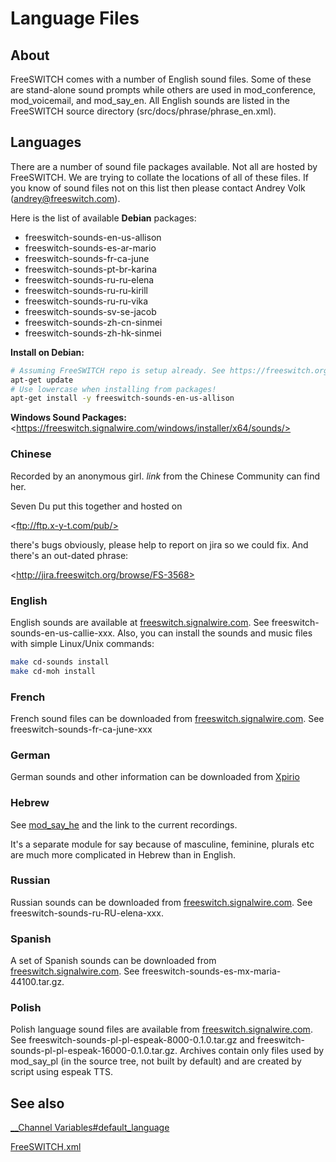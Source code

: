 
# Language Files 

 

## About

FreeSWITCH comes with a number of English sound files. Some of these are stand-alone sound prompts while others are used in mod\_conference, mod\_voicemail, and mod\_say\_en. All English sounds are listed in the FreeSWITCH source directory (src/docs/phrase/phrase\_en.xml).

## Languages

There are a number of sound file packages available. Not all are hosted by FreeSWITCH. We are trying to collate the locations of all of these files. If you know of sound files not on this list then please contact Andrey Volk (andrey@freeswitch.com).

Here is the list of available **Debian** packages:

* freeswitch-sounds-en-us-allison
* freeswitch-sounds-es-ar-mario
* freeswitch-sounds-fr-ca-june
* freeswitch-sounds-pt-br-karina
* freeswitch-sounds-ru-ru-elena
* freeswitch-sounds-ru-ru-kirill
* freeswitch-sounds-ru-ru-vika
* freeswitch-sounds-sv-se-jacob
* freeswitch-sounds-zh-cn-sinmei
* freeswitch-sounds-zh-hk-sinmei

**Install on Debian:**

```bash
# Assuming FreeSWITCH repo is setup already. See https://freeswitch.org/confluence/display/FREESWITCH/Debian+9+Stretch
apt-get update
# Use lowercase when installing from packages!
apt-get install -y freeswitch-sounds-en-us-allison
```

  
**Windows Sound Packages:** \<https://freeswitch.signalwire.com/windows/installer/x64/sounds/>

### Chinese

Recorded by an anonymous girl. _link_ from the Chinese Community can find her.

Seven Du put this together and hosted on

\<ftp://ftp.x-y-t.com/pub/>

there's bugs obviously, please help to report on jira so we could fix. And there's an out-dated phrase: 

\<http://jira.freeswitch.org/browse/FS-3568>

### English

English sounds are available at [freeswitch.signalwire.com](https://freeswitch.signalwire.com). See freeswitch-sounds-en-us-callie-xxx. Also, you can install the sounds and music files with simple Linux/Unix commands:

  
```bash
make cd-sounds install
make cd-moh install
```

### French

French sound files can be downloaded from [freeswitch.signalwire.com](https://freeswitch.signalwire.com). See freeswitch-sounds-fr-ca-june-xxx

### German

German sounds and other information can be downloaded from [Xpirio](http://freeswitch.xpirio.com/)

### Hebrew

See [mod\_say\_he](../Modules/mod_say_he_13173303.mdx#about) and the link to the current recordings.

It's a separate module for say because of masculine, feminine, plurals etc are much more complicated in Hebrew than in English.

### Russian

Russian sounds can be downloaded from [freeswitch.signalwire.com](https://freeswitch.signalwire.com). See freeswitch-sounds-ru-RU-elena-xxx.

### Spanish

A set of Spanish sounds can be downloaded from [freeswitch.signalwire.com](https://freeswitch.signalwire.com). See freeswitch-sounds-es-mx-maria-44100.tar.gz.

### Polish

Polish language sound files are available from [freeswitch.signalwire.com](https://freeswitch.signalwire.com). See freeswitch-sounds-pl-pl-espeak-8000-0.1.0.tar.gz and freeswitch-sounds-pl-pl-espeak-16000-0.1.0.tar.gz. Archives contain only files used by mod\_say\_pl (in the source tree, not built by default) and are created by script using espeak TTS.

## See also

[\_\_Channel Variables#default\_language](../Dialplan/Variables-Archive/x__Channel-Variables_1048892.mdx#channel-variables-in-dial-strings)

[FreeSWITCH.xml](../Miscellaneous/Freeswitch.xml.fsxml_13173072.mdx#default-configuration-file)